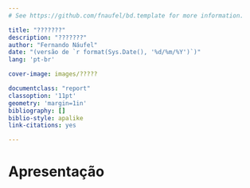 ```yaml
--- 
# See https://github.com/fnaufel/bd.template for more information.

title: "???????"
description: "???????"
author: "Fernando Náufel"
date: "(versão de `r format(Sys.Date(), '%d/%m/%Y')`)"
lang: 'pt-br'

cover-image: images/?????

documentclass: "report"
classoption: '11pt'
geometry: 'margin=1in'
bibliography: []
biblio-style: apalike
link-citations: yes

---
```


# Apresentação {- #apresentacao}



